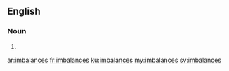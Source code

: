 ==English==

===Noun===
{{head|en}}

# {{plural of|imbalance}}

[[ar:imbalances]]
[[fr:imbalances]]
[[ku:imbalances]]
[[my:imbalances]]
[[sv:imbalances]]
